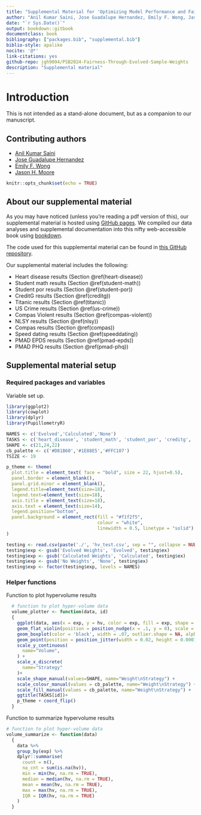 ```yaml
---
title: "Supplemental Material for 'Optimizing Model Performance and Fairness Through Evolved Sample Weights'"
author: "Anil Kumar Saini, Jose Guadalupe Hernandez, Emily F. Wong, Jason H. Moore"
date: "`r Sys.Date()`"
output: bookdown::gitbook
documentclass: book
bibliography: ["packages.bib", "supplemental.bib"]
biblio-style: apalike
nocite: '@*'
link-citations: yes
github-repo: jgh9094/PSB2024-Fairness-Through-Evolved-Sample-Weights
description: "Supplemental material"
---
```


# Introduction

This is not intended as a stand-alone document, but as a companion to our manuscript.

## Contributing authors

- [Anil Kumar Saini](https://theaksaini.github.io/)
- [Jose Guadalupe Hernandez](https://jgh9094.github.io/)
- [Emily F. Wong](https://www.cedars-sinai.edu/research-education/research/labs/bright/members.html)
- [Jason H. Moore](https://jasonhmoore.org/)

```r
knitr::opts_chunk$set(echo = TRUE)
```



## About our supplemental material

As you may have noticed (unless you're reading a pdf version of this), our supplemental material is hosted using [GitHub pages](https://pages.github.com/).
We compiled our data analyses and supplemental documentation into this nifty web-accessible book using [bookdown](https://bookdown.org).

The code used for this supplemental material can be found in [this GitHub repository](https://github.com/jgh9094/GPTP-2024-Lexicase-Analysis).

Our supplemental material includes the following:

- Heart disease results (Section \@ref(heart-disease))
- Student math results (Section \@ref(student-math))
- Student por results (Section \@ref(student-por))
- CreditG results (Section \@ref(creditg))
- Titanic results (Section \@ref(titanic))
- US Crime results (Section \@ref(us-crime))
- Compas Violent results (Section \@ref(compas-violent))
- NLSY results (Section \@ref(nlsy))
- Compas results (Section \@ref(compas))
- Speed dating results (Section \@ref(speeddating))
- PMAD EPDS results (Section \@ref(pmad-epds))
- PMAD PHQ results (Section \@ref(pmad-phq))

## Supplemental material setup

### Required packages and variables
Variable set up.

```r
library(ggplot2)
library(cowplot)
library(dplyr)
library(PupillometryR)

NAMES <- c('Evolved','Calculated','None')
TASKS <- c('heart_disease', 'student_math', 'student_por', 'creditg', 'titanic', 'us_crime', 'compas_violent', 'nlsy', 'compas', 'speeddating','pmad_epds', 'pmad_epds_rus', 'pmad_phq', 'pmad_phq_rus')
SHAPE <- c(21,24,22)
cb_palette <- c('#D81B60','#1E88E5','#FFC107')
TSIZE <- 19

p_theme <- theme(
  plot.title = element_text( face = "bold", size = 22, hjust=0.5),
  panel.border = element_blank(),
  panel.grid.minor = element_blank(),
  legend.title=element_text(size=18),
  legend.text=element_text(size=18),
  axis.title = element_text(size=18),
  axis.text = element_text(size=14),
  legend.position="bottom",
  panel.background = element_rect(fill = "#f1f2f5",
                                  colour = "white",
                                  linewidth = 0.5, linetype = "solid")
)

testing <- read.csv(paste('./', 'hv_test.csv', sep = "", collapse = NULL), header = TRUE, stringsAsFactors = FALSE)
testing$exp <- gsub('Evolved Weights', 'Evolved', testing$ex)
testing$exp <- gsub('Calculated Weights', 'Calculated', testing$ex)
testing$exp <- gsub('No Weights', 'None', testing$ex)
testing$exp <- factor(testing$exp, levels = NAMES)
```

### Helper functions

Function to plot hypervolume results
```r
  # function to plot hyper-volume data
  volume_plotter <- function(data, id)
  {
    ggplot(data, aes(x = exp, y = hv, color = exp, fill = exp, shape = exp)) +
    geom_flat_violin(position = position_nudge(x = .1, y = 0), scale = 'width', alpha = 0.2, width = 1.5) +
    geom_boxplot(color = 'black', width = .07, outlier.shape = NA, alpha = 0.0, size = 1.0, position = position_nudge(x = .18, y = 0)) +
    geom_point(position = position_jitter(width = 0.02, height = 0.0001), size = 1.5, alpha = 1.0) +
    scale_y_continuous(
      name="Volume",
    ) +
    scale_x_discrete(
      name="Strategy"
    )+
    scale_shape_manual(values=SHAPE, name="Weight\nStrategy") +
    scale_colour_manual(values = cb_palette, name="Weight\nStrategy") +
    scale_fill_manual(values = cb_palette, name="Weight\nStrategy") +
    ggtitle(TASKS[id])+
    p_theme + coord_flip()
  }
```

Function to summarize hypervolume results
```r
# function to plot hyper-volume data
volume_summarize <- function(data)
  {
    data %>%
    group_by(exp) %>%
    dplyr::summarise(
      count = n(),
      na_cnt = sum(is.na(hv)),
      min = min(hv, na.rm = TRUE),
      median = median(hv, na.rm = TRUE),
      mean = mean(hv, na.rm = TRUE),
      max = max(hv, na.rm = TRUE),
      IQR = IQR(hv, na.rm = TRUE)
    )
  }
```